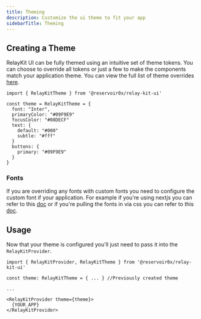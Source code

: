 ```yaml
---
title: Theming
description: Customize the ui theme to fit your app
sidebarTitle: Theming
---
```


## Creating a Theme

RelayKit UI can be fully themed using an intuitive set of theme tokens. You can choose to override all tokens or just a few to make the components match your application theme. You can view the full list of theme overrides [here](https://github.com/reservoirprotocol/relay-kit/blob/main/packages/ui/src/themes/RelayKitTheme.ts#L10).

```tsx
import { RelayKitTheme } from '@reservoir0x/relay-kit-ui'

const theme = RelayKitTheme = {
  font: "Inter",
  primaryColor: "#09F9E9"
  focusColor: "#08DECF"
  text: {
    default: "#000"
    subtle: "#fff"
  }
  buttons: {
    primary: "#09F9E9"
  }
}
```

### Fonts

If you are overriding any fonts with custom fonts you need to configure the custom font if your application. For example if you're using nextjs you can refer to this [doc](https://nextjs.org/docs/pages/building-your-application/optimizing/fonts) or if you're pulling the fonts in via css you can refer to this [doc](https://www.w3schools.com/css/css3_fonts.asp).

## Usage

Now that your theme is configured you'll just need to pass it into the `RelayKitProvider`.

```tsx
import { RelayKitProvider, RelayKitTheme } from '@reservoir0x/relay-kit-ui'

const theme: RelayKitTheme = { ... } //Previously created theme

...

<RelayKitProvider theme={theme}>
  {YOUR_APP}
</RelayKitProvider>
```